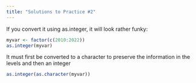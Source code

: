 ```yaml
---
title: "Solutions to Practice #2"
---
```


If you convert it using as.integer, it will look rather funky:

```r
myvar <- factor(c(2010:2022))
as.integer(myvar)
```

It must first be converted to a character to preserve the information in the levels and then an integer

```r
as.integer(as.character(myvar))
```

